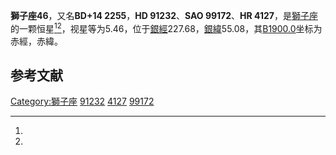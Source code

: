 {{Starbox begin
| name = 獅子座46
}}
{{Starbox observe
| epoch = [[J2000.0|J2000.0]]
| constell = [[獅子座|獅子座]]<ref name=SIMBAD>{{cite web
 | url=http://simbad.u-strasbg.fr/simbad/sim-id?Ident=HR+4127
 | title=Pulsating variable Star
 | publisher=Centre de Données astronomiques de Strasbourg
 | work=SIMBAD
 | accessdate=2012-07-13
 | archive-date=2019-08-19
 | archive-url=https://web.archive.org/web/20190819165606/http://simbad.u-strasbg.fr/simbad/sim-id?Ident=HR+4127
 | dead-url=no
 }}</ref><ref name=DATA>{{cite web
 | url=http://vizier.u-strasbg.fr/viz-bin/VizieR-5?-out.add=.&-source=5050&-corr=PK=HR&-out.max=9999&HR=4127
 | title=VizieR Detailed Page
 | accessdate=2012-07-13
 | archive-date=2019-08-19
 | archive-url=https://web.archive.org/web/20190819165437/http://vizier.u-strasbg.fr/viz-bin/VizieR-5?-out.add=.&-source=5050&-corr=PK=HR&-out.max=9999&HR=4127
 | dead-url=no
 }}</ref>
| 星官 = 
| ra = {{RA|10|32|11.8}}<ref name=SIMBAD /><ref name=DATA />
| dec = {{DEC|+14|8|14}}<ref name=SIMBAD /><ref name=DATA />
| appmag_v = 5.46<ref name=SIMBAD /><ref name=DATA />
}}
{{Starbox character
| class = M1.5IIIbCa-1<ref name=SIMBAD /><ref name=DATA />
| b-v = 1.68<ref name=SIMBAD /><ref name=DATA />
| u-b = 2.04<ref name=SIMBAD /><ref name=DATA />
| r-i = <ref name=SIMBAD /><ref name=DATA />
| variable = 
}}
{{Starbox astrometry
| radial_v = 2.04
| prop_mo_ra = 34
| parallax = -0.008
| p_error = 
}}
{{Starbox catalog
| names =BD+14 2255，[[SAO星表|SAO]] 99172，[[HD星表|HD]] 91232，[[HR星表|HR]] 4127}}
{{Starbox reference |Simbad=HR+4127}}
{{Starbox end}}

'''獅子座46'''，又名'''BD+14 2255'''，'''HD 91232'''、'''SAO 99172'''、'''HR 4127'''，是[[獅子座|獅子座]]的一颗恒星<ref name=SIMBAD /><ref name=DATA />，视星等为5.46，位于[[銀道座標系|銀經]]227.68，[[銀道座標系|銀緯]]55.08，其[[B1900.0|B1900.0]]坐标为赤經{{RA|10|26|51.5}}，赤緯{{DEC|+14|55.08|2}}。

== 参考文献 ==
{{reflist}}

{{star-stub}}

{{獅子座恒星}}
[[Category:獅子座|Category:獅子座]]
[[Category:HD和HDE天體|91232]]
[[Category:HR天體|4127]]
[[Category:SAO天體|99172]]